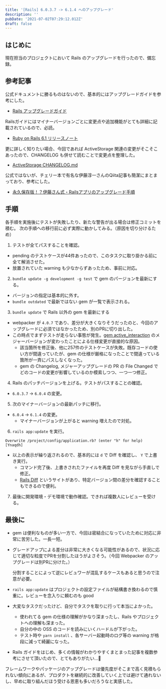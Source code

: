 ```yaml
---
title: '[Rails] 6.0.3.7 -> 6.1.4 へのアップグレード'
description: ''
pubDate: '2021-07-02T07:29:12.012Z'
draft: false
---
```


## はじめに

現在担当のプロジェクトにおいて Rails のアップグレードを行ったので、備忘録。

## 参考記事

公式ドキュメントに勝るものはないので、基本的にはアップグレードガイドを参考にした。

- [Rails アップグレードガイド](https://railsguides.jp/upgrading_ruby_on_rails.html)

Railsガイドにはマイナーバージョンごとに変更点や追加機能がとても詳細に記載されているので、必読。

- [Ruby on Rails 6.1 リリースノート](https://railsguides.jp/6_1_release_notes.html)

更に詳しく知りたい場合、今回であれば ActiveStorage 関連の変更がそこそこあったので、CHANGELOG も併せて読むことで変更点を整理した。

- [ActiveStorage CHANGELOG.md](https://github.com/rails/rails/blob/6-1-stable/activestorage/CHANGELOG.md)

公式ではないが、チェリー本で有名な伊藤淳一さんのQiita記事も簡潔にまとまっており、参考にした。

- [永久保存版！？伊藤さん式・Railsアプリのアップグレード手順](https://qiita.com/jnchito/items/0ee47108972a0e302caf)

## 手順

各手順を実施後にテストが失敗したり、新たな警告が出る場合は修正コミットを積む。
次の手順への移行前に必ず実際に動かしてみる。（原因を切り分けるため）

1. テストが全てパスすることを確認。
- pending のテストケースが44件あったので、このタスクに取り掛かる前に全て解消させた。
- 放置されていた warning も少なからずあったため、事前に対応。
2. `bundle update -g development -g test` で gem のパージョンを最新にする。
- バージョンの指定は基本的に外す。
- `bundle outdated` で最新ではない gem が一覧で表示される。
3. `bundle update` で Rails 以外の gem を最新にする
- webpacker が `4.0.7` であり、差分が大きくなりそうだったのと、今回のアップグレードに必須ではなかったため、別のPRに切り出した。
- この時点でまずテストが走らない事態が発生。[gem active_interaction](https://github.com/AaronLasseigne/active_interaction) のメジャーバージョンが変わったことによる仕様変更が直接的な原因。
  - 該当箇所を修正後、他に257件のテストケースが失敗。既存コードの使い方が間違っていたが、gem の仕様が厳格になったことで間違っている箇所が一斉にパスしなくなった。
  - gem の Changelog, メジャーアップグレードの PR の File Changed でどのコードの変更が影響しているのか模索しつつ、一つ一つ修正。
4. Rails のパッチバージョンを上げる。テストがパスすることの確認。
-  `6.0.3.7` -> `6.0.4` の変更。
5. 次のマイナーバージョンの最新パッチに移行。
- `6.0.4` -> `6.1.4` の変更。
  - マイナーバージョンが上がると warning 増えたので対処。
6. `rails app:update` を実行。

```shell
Overwrite /project/config/application.rb? (enter "h" for help) [Ynaqdh]
```

- 以上の表示が繰り返されるので、基本的には `d` で Diff を確認し、 `Y` で上書き実行。
  - コマンド完了後、上書きされたファイルを再度 Diff を見ながら手直しで修正。
  - [Rails Diff](https://railsdiff.org/6.0.3.7/6.1.4) というサイトがあり、特定バージョン間の差分を確認することもできるので便利。
7. 最後に開発環境・デモ環境で動作確認。できれば複数人にレビューを受ける。

## 最後に

- gem は便利なものが多い一方で、今回は密結合になっていたために対応に非常に苦労した。一長一短。
- グレードアップによる差分は非常に大きくなる可能性があるので、状況に応じて適切な粒度でPRを分割したほうがよさそう。（今回 Webpacker のアップグレードは別PRに分けた。）

  分割することによって逆にレビュワーが混乱するケースもあると思うので注意が必要。
- `rails app:update` はプロジェクトの設定ファイルが結構書き換わるので慎重に。レビューを念入りに頼むのも good
- 大変なタスクだったけど、自分でタスクを取りに行って本当によかった。
  - 使われてる gem の仕様の理解がかなり深まったし、Rails やプロジェクトへの理解も深まった。
  - 自分の中の OSS のコードを読みにいくハードルが下がった。
  - テスト時や `yarn install` 、各サーバー起動時のログ等の warning が格段に減って綺麗になった。
- Rails ガイドをはじめ、多くの情報がわかりやすくまとまった記事を複数参考にさせて頂いたので、とてもありがたい…🙏

フレームワークやパッケージのアップグレードは優先度がそこまで高く見積もられない傾向にあるが、プロダクトを継続的に改善していく上では避けて通れないし、早めに取り組んだほう受ける恩恵も多いだろうなと実感した。
